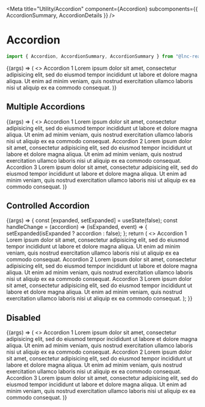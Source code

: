 
<Meta
  title="Utility/Accordion"
  component={Accordion}
  subcomponents={{ AccordionSummary, AccordionDetails }}
/>

# Accordion

```jsx
import { Accordion, AccordionSummary, AccordionSummary } from "@lnc-react-ui";
```

<Canvas>
  <Story name="Default" args={{}}>
    {(args) => (
      <>
        <Accordion {...args}>
          <AccordionSummary>Accordion 1</AccordionSummary>
          <AccordionDetails>
            Lorem ipsum dolor sit amet, consectetur adipisicing elit, sed do
            eiusmod tempor incididunt ut labore et dolore magna aliqua. Ut enim
            ad minim veniam, quis nostrud exercitation ullamco laboris nisi ut
            aliquip ex ea commodo consequat.
          </AccordionDetails>
        </Accordion>
      </>
    )}
  </Story>
</Canvas>

<ArgsTable story="Default" />

## Multiple Accordions

<Canvas>
  <Story name="Multiple Accordions" args={{}}>
    {(args) => (
      <>
        <Accordion {...args}>
          <AccordionSummary>Accordion 1</AccordionSummary>
          <AccordionDetails>
            Lorem ipsum dolor sit amet, consectetur adipisicing elit, sed do
            eiusmod tempor incididunt ut labore et dolore magna aliqua. Ut enim
            ad minim veniam, quis nostrud exercitation ullamco laboris nisi ut
            aliquip ex ea commodo consequat.
          </AccordionDetails>
        </Accordion>
        <Accordion {...args}>
          <AccordionSummary>Accordion 2</AccordionSummary>
          <AccordionDetails>
            Lorem ipsum dolor sit amet, consectetur adipisicing elit, sed do
            eiusmod tempor incididunt ut labore et dolore magna aliqua. Ut enim
            ad minim veniam, quis nostrud exercitation ullamco laboris nisi ut
            aliquip ex ea commodo consequat.
          </AccordionDetails>
        </Accordion>
        <Accordion {...args}>
          <AccordionSummary>Accordion 3</AccordionSummary>
          <AccordionDetails>
            Lorem ipsum dolor sit amet, consectetur adipisicing elit, sed do
            eiusmod tempor incididunt ut labore et dolore magna aliqua. Ut enim
            ad minim veniam, quis nostrud exercitation ullamco laboris nisi ut
            aliquip ex ea commodo consequat.
          </AccordionDetails>
        </Accordion>
      </>
    )}
  </Story>
</Canvas>

## Controlled Accordion

<Canvas>
  <Story name="Controlled" args={{}}>
    {(args) => {
      const [expanded, setExpanded] = useState(false);
      const handleChange = (accordion) => (isExpanded, event) => {
        setExpanded(isExpanded ? accordion : false);
      };
      return (
        <>
          <Accordion
            expanded={expanded == "accordion1"}
            change={handleChange("accordion1")}
            {...args}
          >
            <AccordionSummary>Accordion 1</AccordionSummary>
            <AccordionDetails>
              Lorem ipsum dolor sit amet, consectetur adipisicing elit, sed do
              eiusmod tempor incididunt ut labore et dolore magna aliqua. Ut
              enim ad minim veniam, quis nostrud exercitation ullamco laboris
              nisi ut aliquip ex ea commodo consequat.
            </AccordionDetails>
          </Accordion>
          <Accordion
            expanded={expanded == "accordion2"}
            change={handleChange("accordion2")}
            {...args}
          >
            <AccordionSummary>Accordion 2</AccordionSummary>
            <AccordionDetails>
              Lorem ipsum dolor sit amet, consectetur adipisicing elit, sed do
              eiusmod tempor incididunt ut labore et dolore magna aliqua. Ut
              enim ad minim veniam, quis nostrud exercitation ullamco laboris
              nisi ut aliquip ex ea commodo consequat.
            </AccordionDetails>
          </Accordion>
          <Accordion
            expanded={expanded == "accordion3"}
            change={handleChange("accordion3")}
            {...args}
          >
            <AccordionSummary>Accordion 3</AccordionSummary>
            <AccordionDetails>
              Lorem ipsum dolor sit amet, consectetur adipisicing elit, sed do
              eiusmod tempor incididunt ut labore et dolore magna aliqua. Ut
              enim ad minim veniam, quis nostrud exercitation ullamco laboris
              nisi ut aliquip ex ea commodo consequat.
            </AccordionDetails>
          </Accordion>
        </>
      );
    }}
  </Story>
</Canvas>

## Disabled

<Canvas>
  <Story name="Disabled" args={{}}>
    {(args) => (
      <>
        <Accordion {...args}>
          <AccordionSummary>Accordion 1</AccordionSummary>
          <AccordionDetails>
            Lorem ipsum dolor sit amet, consectetur adipisicing elit, sed do
            eiusmod tempor incididunt ut labore et dolore magna aliqua. Ut enim
            ad minim veniam, quis nostrud exercitation ullamco laboris nisi ut
            aliquip ex ea commodo consequat.
          </AccordionDetails>
        </Accordion>
        <Accordion {...args}>
          <AccordionSummary>Accordion 2</AccordionSummary>
          <AccordionDetails>
            Lorem ipsum dolor sit amet, consectetur adipisicing elit, sed do
            eiusmod tempor incididunt ut labore et dolore magna aliqua. Ut enim
            ad minim veniam, quis nostrud exercitation ullamco laboris nisi ut
            aliquip ex ea commodo consequat.
          </AccordionDetails>
        </Accordion>
        <Accordion disabled={true} {...args}>
          <AccordionSummary>Accordion 3</AccordionSummary>
          <AccordionDetails>
            Lorem ipsum dolor sit amet, consectetur adipisicing elit, sed do
            eiusmod tempor incididunt ut labore et dolore magna aliqua. Ut enim
            ad minim veniam, quis nostrud exercitation ullamco laboris nisi ut
            aliquip ex ea commodo consequat.
          </AccordionDetails>
        </Accordion>
      </>
    )}
  </Story>
</Canvas>
